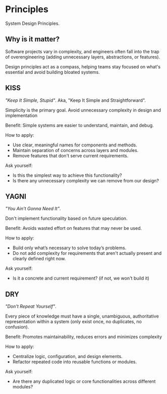 # Principles

System Design Principles.

## Why is it matter?

Software projects vary in complexity, and engineers often fall into the trap of overengineering (adding unnecessary layers, abstractions, or features).

Design principles act as a compass, helping teams stay focused on what's essential and avoid building bloated systems.


## KISS

*"Keep It Simple, Stupid"*. Aka, "Keep It Simple and Straightforward".

Simplicity is the primary goal. Avoid unnecessary complexity in design and implementation

Benefit: Simple systems are easier to understand, maintain, and debug.

How to apply:
- Use clear, meaningful names for components and methods.
- Maintain separation of concerns across layers and modules.
- Remove features that don't serve current requirements.

Ask yourself:
- Is this the simplest way to achieve this functionality?
- Is there any unnecessary complexity we can remove from our design?


## YAGNI

*"You Ain't Gonna Need It"*.

Don't implement functionality based on future speculation.

Benefit: Avoids wasted effort on features that may never be used.

How to apply:
- Build only what’s necessary to solve today’s problems.
- Do not add complexity for requirements that aren't actually present and clearly defined right now.

Ask yourself:
- Is it a concrete and current requirement? (if not, we won't build it)


## DRY

*"Don't Repeat Yourself"*.

Every piece of knowledge must have a single, unambiguous, authoritative representation within a system (only exist once, no duplicates, no confusion).

Benefit: Promotes maintainability, reduces errors and minimizes complexity

How to apply:
- Centralize logic, configuration, and design elements.
- Refactor repeated code into reusable functions or modules.

Ask yourself:
- Are there any duplicated logic or core functionalities across different modules?
